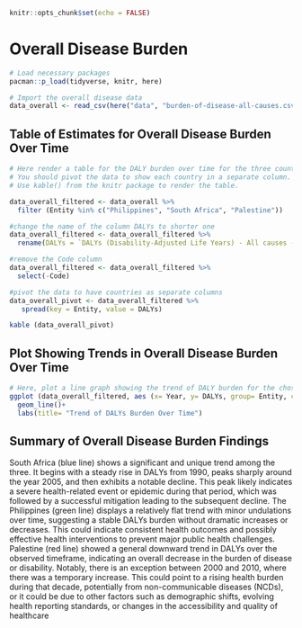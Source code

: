 ```r
knitr::opts_chunk$set(echo = FALSE)
```

# Overall Disease Burden

```r
# Load necessary packages
pacman::p_load(tidyverse, knitr, here)

# Import the overall disease data
data_overall <- read_csv(here("data", "burden-of-disease-all-causes.csv"))
```

## Table of Estimates for Overall Disease Burden Over Time

```r
# Here render a table for the DALY burden over time for the three countries 
# You should pivot the data to show each country in a separate column.
# Use kable() from the knitr package to render the table.
```



```r
data_overall_filtered <- data_overall %>% 
  filter (Entity %in% c("Philippines", "South Africa", "Palestine"))

#change the name of the column DALYs to shorter one
data_overall_filtered <- data_overall_filtered %>% 
  rename(DALYs = `DALYs (Disability-Adjusted Life Years) - All causes - Sex: Both - Age: Age-standardized (Rate)`)

#remove the Code column
data_overall_filtered <- data_overall_filtered %>% 
  select(-Code)

#pivot the data to have countries as separate columns 
data_overall_pivot <- data_overall_filtered %>% 
   spread(key = Entity, value = DALYs)

kable (data_overall_pivot)

```


## Plot Showing Trends in Overall Disease Burden Over Time

```r
# Here, plot a line graph showing the trend of DALY burden for the chosen countries over time. You can use ggplot2 to create this plot. Each country's line should be a different color.
ggplot (data_overall_filtered, aes (x= Year, y= DALYs, group= Entity, color= Entity))+
  geom_line()+
  labs(title= "Trend of DALYs Burden Over Time")

```

## Summary of Overall Disease Burden Findings

South Africa (blue line) shows a significant and unique trend among the three. It begins with a steady rise in DALYs from 1990, peaks sharply around the year 2005, and then exhibits a notable decline. This peak likely indicates a severe health-related event or epidemic during that period, which was followed by a successful mitigation leading to the subsequent decline.
The Philippines (green line) displays a relatively flat trend with minor undulations over time, suggesting a stable DALYs burden without dramatic increases or decreases. This could indicate consistent health outcomes and possibly effective health interventions to prevent major public health challenges.
Palestine (red line) showed a general downward trend in DALYs over the observed timeframe, indicating an overall decrease in the burden of disease or disability. Notably, there is an exception between 2000 and 2010, where there was a temporary increase. This could point to a rising health burden during that decade, potentially from non-communicable diseases (NCDs), or it could be due to other factors such as demographic shifts, evolving health reporting standards, or changes in the accessibility and quality of healthcare







